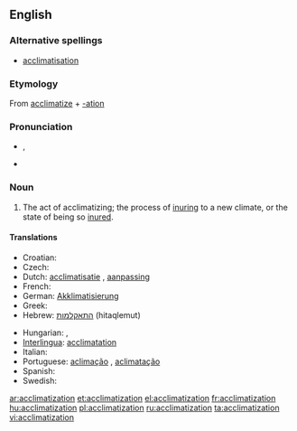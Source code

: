 {{wikipedia}}
==English==

===Alternative spellings===
* [[acclimatisation]]

===Etymology===
From [[acclimatize]] + [[-ation]]

===Pronunciation===
* {{a|GenAm}} {{IPA|/əˌklaɪmətɪˈzeɪʃən/}}, {{SAMPA|/@%klaIm@tI"zeIS@n/}}
* {{audio|en-us-acclimatization.ogg|Audio (US)}}

===Noun===
{{en-noun}}

# The act of acclimatizing; the process of [[inuring]] to a new climate, or the state of being so [[inure]]d.

====Translations====
{{trans-top|the act of acclimatizing}}
* Croatian: {{t-|hr|aklimatizacija|f}}
* Czech: {{t-|cs|aklimatizace|f}}
* Dutch: [[acclimatisatie]] {{f}}, [[aanpassing]] {{f}}
* French: {{t+|fr|acclimatation|f}}
* German: [[Akklimatisierung]] {{f}}
* Greek: {{t|el|εγκλιματισμός|m|tr=egklimatismós|sc=Grek}}
* Hebrew: [[התאקלמות]] (hitaqlemut)
{{trans-mid}}
* Hungarian: {{t|hu|akklimatizálás}}, {{t|hu|akklimatizálódás}}
* [[Interlingua]]: [[acclimatation]]
* Italian: {{t+|it|acclimatazione|f}}
* Portuguese: [[aclimação]] {{f}}, [[aclimatação]] {{f}}
* Spanish: {{t-|es|aclimatación|f}}
* Swedish: {{t+|sv|acklimatisering}}
{{trans-bottom}}

[[ar:acclimatization]]
[[et:acclimatization]]
[[el:acclimatization]]
[[fr:acclimatization]]
[[hu:acclimatization]]
[[pl:acclimatization]]
[[ru:acclimatization]]
[[ta:acclimatization]]
[[vi:acclimatization]]